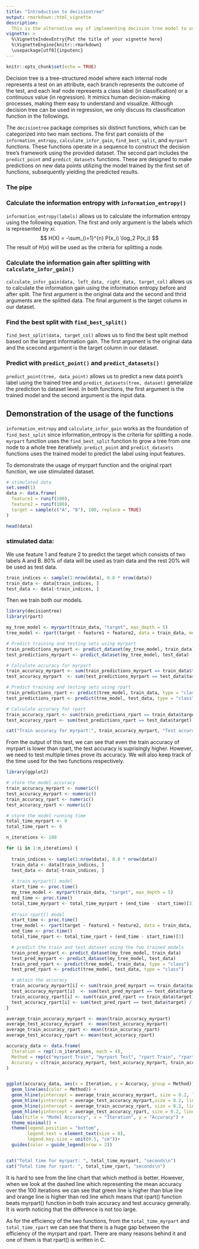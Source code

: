 ```yaml
---
title: "Introduction to decisiontree"
output: rmarkdown::html_vignette
description:
  This is the alternative way of implementing decision tree model to using the rpart() function in the rpart package.
vignette: >
  %\VignetteIndexEntry{Put the title of your vignette here}
  %\VignetteEngine{knitr::rmarkdown}
  \usepackage[utf8]{inputenc}
---
```


```r
knitr::opts_chunk$set(echo = TRUE)
```

Decision tree is a tree-structured model where each internal node represents a test on an attribute, each branch represents the outcome of the test, and each leaf node represents a class label (in classification) or a continuous value (in regression). It mimics human decision-making processes, making them easy to understand and visualize. Although decision tree can be used in regression, we only discuss its classification function in the followings.

The `decisiontree` package comprises six distinct functions, which can be categorized into two main sections. The first part consists of the `information_entropy`, `calculate_infor_gain`, `find_best_split`, and `myrpart` functions. These functions operate in a sequence to construct the decision tree's framework using the provided dataset. The second part includes the `predict_point` and `predict_datasets` functions. These are designed to make predictions on new data points utilizing the model trained by the first set of functions, subsequently yielding the predicted results.

### The pipe

### Calculate the information entropy with `information_entropy()`

`information_entropy(labels)` allows us to calculate the information entropy using the following equation. The first and only argument is the labels which is represented by $xi$.
$$ H(X) = -\sum_{i=1}^{n} P(x_i) \log_2 P(x_i) $$
The result of $H(x)$ will be used as the criteria for splitting a node.

### Calculate the information gain after splitting with `calculate_infor_gain()` 

`calculate_infor_gain(data, left_data, right_data, target_col)` allows us to calculate the information gain using the information entropy before and after split. The first argument is the original data and the second and thrid arguments are the splitted data. The final argument is the target column in our dataset.

### Find the best split with `find_best_split()`

`find_best_split(data, target_col)` allows us to find the best split method based on the largest information gain. The first argument is the original data and the scecond argument is the target column in our dataset.

### Predict with `predict_point()` and `predict_datasets()`

`predict_point(tree, data_point)` allows us to predict a new data point's label using the trained tree and `predict_datasets(tree, dataset)` generalize the prediction to dataset level. In both functions, the first argument is the trained model and the second argument is the input data.

## Demonstration of the usage of the functions

`information_entropy` and `calculate_infor_gain` works as the foundation of `find_best_split` since information_entropy is the criteria for splitting a node. `myrpart` function uses the `find_best_split` function to grow a tree from one node to a whole tree iteratively. `predict_point` and `predict_datasets` functions uses the trained model to predict the label using input features.

To demonstrate the usage of myrpart function and the original rpart function, we use stimulated dataset.

```r
# stimulated data
set.seed(1)
data <- data.frame(
  feature1 = runif(100),
  feature2 = runif(100),
  target = sample(c("A", "B"), 100, replace = TRUE)
)

head(data)
```

### stimulated data:

We use feature 1 and feature 2 to predict the target which consists of two labels A and B. 80% of data will be used as train data and the rest 20% will be used as test data.

```r
train_indices <- sample(1:nrow(data), 0.8 * nrow(data))
train_data <- data[train_indices, ]
test_data <- data[-train_indices, ]
```

Then we train both our models.

```r
library(decisiontree)
library(rpart)

my_tree_model <- myrpart(train_data, "target", max_depth = 5)
tree_model <- rpart(target ~ feature1 + feature2, data = train_data, method = "class", maxdepth = 5)
```

```r
# Predict training and testing sets using myrpart
train_predictions_myrpart <- predict_dataset(my_tree_model, train_data)
test_predictions_myrpart <- predict_dataset(my_tree_model, test_data)

# Calculate accuracy for myrpart
train_accuracy_myrpart <- sum(train_predictions_myrpart == train_data$target) / nrow(train_data)
test_accuracy_myrpart  <- sum(test_predictions_myrpart == test_data$target) / nrow(test_data)

# Predict training and testing sets using rpart
train_predictions_rpart <- predict(tree_model, train_data, type = "class")
test_predictions_rpart <- predict(tree_model, test_data, type = "class")

# Calculate accuracy for rpart
train_accuracy_rpart <- sum(train_predictions_rpart == train_data$target) / nrow(train_data)
test_accuracy_rpart <- sum(test_predictions_rpart == test_data$target) / nrow(test_data)

cat("Train accuracy for myrpart:", train_accuracy_myrpart, "Test accuracy for mypart:", test_accuracy_myrpart ,"\n", "Train accuracy for rpart:", train_accuracy_rpart, "Test accuracy for rpart:", test_accuracy_rpart, "\n")
```
From the output of this test, we can see that even the train accuracy of myrpart is lower than rpart, the test accuracy is suprisingly higher. However, we need to test multiple times prove its accuracy. We will also keep track of the time used for the two functions respectively.

```r
library(ggplot2)

# store the model accuracy
train_accuracy_myrpart <- numeric()
test_accuracy_myrpart <- numeric()
train_accuracy_rpart <- numeric()
test_accuracy_rpart <- numeric()

# store the model running time 
total_time_myrpart <- 0
total_time_rpart <- 0

n_iterations <- 100

for (i in 1:n_iterations) {
 
  train_indices <- sample(1:nrow(data), 0.8 * nrow(data))
  train_data <- data[train_indices, ]
  test_data <- data[-train_indices, ]
  
  # train myrpart() model
  start_time <- proc.time()
  my_tree_model <- myrpart(train_data, "target", max_depth = 5)
  end_time <- proc.time()
  total_time_myrpart <- total_time_myrpart + (end_time - start_time)[3]
  
  #train rpart() model
  start_time <- proc.time()
  tree_model <- rpart(target ~ feature1 + feature2, data = train_data, method = "class", maxdepth = 5)
  end_time <- proc.time()
  total_time_rpart <- total_time_rpart + (end_time - start_time)[3]

  # predict the train and test dataset using the two trained models
  train_pred_myrpart <- predict_dataset(my_tree_model, train_data)
  test_pred_myrpart <- predict_dataset(my_tree_model, test_data)
  train_pred_rpart <- predict(tree_model, train_data, type = "class")
  test_pred_rpart <- predict(tree_model, test_data, type = "class")

  # obtain the accuracy
  train_accuracy_myrpart[i] <- sum(train_pred_myrpart == train_data$target) / nrow(train_data)
  test_accuracy_myrpart[i]  <- sum(test_pred_myrpart == test_data$target) / nrow(test_data)
  train_accuracy_rpart[i] <- sum(train_pred_rpart == train_data$target) / nrow(train_data)
  test_accuracy_rpart[i] <- sum(test_pred_rpart == test_data$target) / nrow(test_data)
}

average_train_accuracy_myrpart <- mean(train_accuracy_myrpart)
average_test_accuracy_myrpart  <- mean(test_accuracy_myrpart)
average_train_accuracy_rpart <- mean(train_accuracy_rpart)
average_test_accuracy_rpart <- mean(test_accuracy_rpart)

accuracy_data <- data.frame(
  Iteration = rep(1:n_iterations, each = 4),
  Method = rep(c("myrpart Train", "myrpart Test", "rpart Train", "rpart Test"), times = n_iterations),
  Accuracy = c(train_accuracy_myrpart, test_accuracy_myrpart, train_accuracy_rpart, test_accuracy_rpart)
)


ggplot(accuracy_data, aes(x = Iteration, y = Accuracy, group = Method)) +
  geom_line(aes(color = Method)) +
  geom_hline(yintercept = average_train_accuracy_myrpart, size = 0.2, linetype = "dashed", color = "blue") +
  geom_hline(yintercept = average_test_accuracy_myrpart,size = 0.2, linetype = "dashed", color = "red") +
  geom_hline(yintercept = average_train_accuracy_rpart, size = 0.2, linetype = "dashed", color = "green") +
  geom_hline(yintercept = average_test_accuracy_rpart, size = 0.2, linetype = "dashed", color = "orange") +
  labs(title = "Model Accuracy", x = "Iteration", y = "Accuracy") +
  theme_minimal() +
  theme(legend.position = "bottom", 
        legend.text = element_text(size = 8), 
        legend.key.size = unit(0.5, "cm"))+
  guides(color = guide_legend(nrow = 2))


cat("Total time for myrpart: ", total_time_myrpart, "seconds\n")
cat("Total time for rpart: ", total_time_rpart, "seconds\n")
```

It is hard to see from the line chart that which method is better. However, when we look at the dashed line which representing the mean accuracy over the 100 iterations we can see that green line is higher than blue line and orange line is higher than red line which means that rpart() function beats myrpart() function in both train accuracy and test accuracy generally. It is worth noticing that the difference is not too large.

As for the efficiency of the two functions, from the `total_time_myrpart` and `total_time_rpart` we can see that there is a huge gap between the efficiency of the myrpart and rpart. There are many reasons behind it and one of them is that rpart() is written in C.



